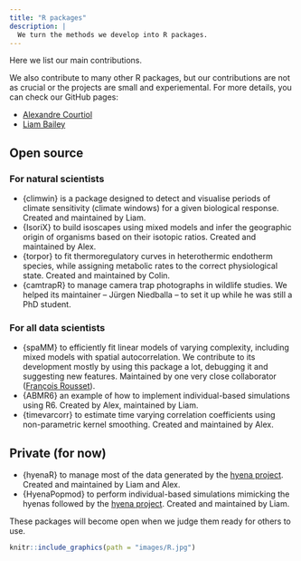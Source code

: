 ```yaml
---
title: "R packages"
description: |
  We turn the methods we develop into R packages.
---
```


<script src="js/for_toc.js"></script>

Here we list our main contributions. 

We also contribute to many other R packages, but our contributions are not as crucial or the projects are small and experiemental.
For more details, you can check our GitHub pages:

- [<i class='fa fa-github'></i> Alexandre Courtiol](https://github.com/courtiol)
- [<i class='fa fa-github'></i> Liam Bailey](https://github.com/LiamDBailey)

## Open source

### For natural scientists {#main_packages}

- {climwin} [<i class='fa fa-github'></i>](https://github.com/LiamDBailey/climwin) [<i class='fab fa-r-project'></i>](https://cran.r-project.org/web/packages/climwin/index.html) is a package designed to detect and visualise periods of climate sensitivity (climate windows) for a given biological response. Created and maintained by Liam.
- {IsoriX} [<i class='fa fa-github'></i>](https://github.com/courtiol/IsoriX) [<i class='fab fa-r-project'></i>](https://cran.r-project.org/web/packages/IsoriX/index.html) to build isoscapes using mixed models and infer the geographic origin of organisms based on their isotopic ratios. Created and maintained by Alex.
- {torpor} [<i class='fa fa-github'></i>](https://github.com/vullioud/torpor) to fit thermoregulatory curves in heterothermic endotherm species, while assigning metabolic rates to the correct physiological state. Created and maintained by Colin.
- {camtrapR} [<i class='fa fa-github'></i>](https://github.com/jniedballa/camtrapR) [<i class='fab fa-r-project'></i>](https://cran.r-project.org/web/packages/camtrapR/index.html) to manage camera trap photographs in wildlife studies. We helped its maintainer -- Jürgen Niedballa -- to set it up while he was still a PhD student.

### For all data scientists

- {spaMM} [<i class='fa fa-gitlab'></i>](https://gitlab.mbb.univ-montp2.fr/francois/spamm-ref) [<i class='fab fa-r-project'></i>](https://cran.r-project.org/web/packages/spaMM/index.html) to efficiently fit linear models of varying complexity, including mixed models with spatial autocorrelation. We contribute to its development mostly by using this package a lot, debugging it and suggesting new features. Maintained by one very close collaborator ([François Rousset](https://kimura.univ-montp2.fr/~rousset)).
- {ABMR6} [<i class='fa fa-github'></i>](https://github.com/LiamDBailey/ABMR6) an example of how to implement individual-based simulations using R6. Created by Alex, maintained by Liam.
- {timevarcorr} [<i class='fa fa-github'></i>](https://github.com/courtiol/timevarcorr) to estimate time varying correlation coefficients using non-parametric kernel smoothing. Created and maintained by Alex.

## Private (for now)

- {hyenaR} [<i class='fa fa-github'></i>](https://github.com/hyenaproject/hyenaR) to manage most of the data generated by the [hyena project](https://hyena-project.com). Created and maintained by Liam and Alex.
- {HyenaPopmod} [<i class='fa fa-github'></i>](https://github.com/hyenaproject/HyenaPopmod) to perform individual-based simulations mimicking the hyenas followed by the [hyena project](https://hyena-project.com). Created and maintained by Liam.

These packages will become open when we judge them ready for others to use.

```r
knitr::include_graphics(path = "images/R.jpg")
```
